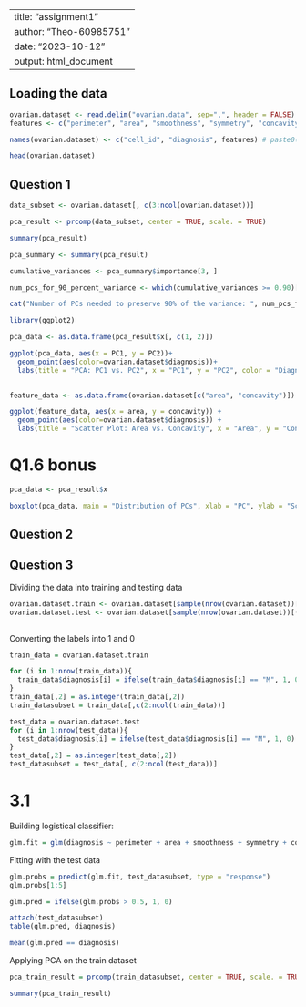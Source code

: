 
---
title: "assignment1"
author: "Theo-60985751"
date: "2023-10-12"
output: html_document
---

## Loading the data

```r
ovarian.dataset <- read.delim("ovarian.data", sep=",", header = FALSE)
features <- c("perimeter", "area", "smoothness", "symmetry", "concavity", paste("protein", seq(1, 25), sep=""))

names(ovarian.dataset) <- c("cell_id", "diagnosis", features) # paste0(features,"_mean"), paste0(features,"_se"), paste0(features,"_worst")

head(ovarian.dataset)
```


## Question 1

```r

data_subset <- ovarian.dataset[, c(3:ncol(ovarian.dataset))]

pca_result <- prcomp(data_subset, center = TRUE, scale. = TRUE)

summary(pca_result)

```
```r
pca_summary <- summary(pca_result)

cumulative_variances <- pca_summary$importance[3, ]

num_pcs_for_90_percent_variance <- which(cumulative_variances >= 0.90)[1]

cat("Number of PCs needed to preserve 90% of the variance: ", num_pcs_for_90_percent_variance, "\n")

```
```r
library(ggplot2)

pca_data <- as.data.frame(pca_result$x[, c(1, 2)])

ggplot(pca_data, aes(x = PC1, y = PC2))+
  geom_point(aes(color=ovarian.dataset$diagnosis))+
  labs(title = "PCA: PC1 vs. PC2", x = "PC1", y = "PC2", color = "Diagnosis") 
  
```

```r
feature_data <- as.data.frame(ovarian.dataset[c("area", "concavity")])

ggplot(feature_data, aes(x = area, y = concavity)) +
  geom_point(aes(color=ovarian.dataset$diagnosis)) +
  labs(title = "Scatter Plot: Area vs. Concavity", x = "Area", y = "Concavity", color = "Diagnosis")
```
# Q1.6 bonus

```r
pca_data <- pca_result$x

boxplot(pca_data, main = "Distribution of PCs", xlab = "PC", ylab = "Score")
```

## Question 2

## Question 3

Dividing the data into training and testing data

```r
ovarian.dataset.train <- ovarian.dataset[sample(nrow(ovarian.dataset))[1:(nrow(ovarian.dataset)/2)],]
ovarian.dataset.test <- ovarian.dataset[sample(nrow(ovarian.dataset))[(nrow(ovarian.dataset)/2):(nrow(ovarian.dataset))],]
  
```


Converting the labels into 1 and 0

```r
train_data = ovarian.dataset.train

for (i in 1:nrow(train_data)){
  train_data$diagnosis[i] = ifelse(train_data$diagnosis[i] == "M", 1, 0)
}
train_data[,2] = as.integer(train_data[,2])
train_datasubset = train_data[,c(2:ncol(train_data))]

test_data = ovarian.dataset.test
for (i in 1:nrow(test_data)){
  test_data$diagnosis[i] = ifelse(test_data$diagnosis[i] == "M", 1, 0)
}
test_data[,2] = as.integer(test_data[,2])
test_datasubset = test_data[, c(2:ncol(test_data))]

```

# 3.1
Building logistical classifier:

```r

glm.fit = glm(diagnosis ~ perimeter + area + smoothness + symmetry + concavity + protein1 + protein10 + protein11 + protein12 + protein13 + protein14 + protein15 + protein16 + protein17 + protein18 + protein19 + protein2 + protein20 + protein21 + protein22 + protein23 + protein24 + protein25 + protein3 + protein4 + protein5 + protein6 + protein7 + protein8 + protein9 , data = train_datasubset, family = binomial )
```

Fitting with the test data

```r
glm.probs = predict(glm.fit, test_datasubset, type = "response")
glm.probs[1:5]

glm.pred = ifelse(glm.probs > 0.5, 1, 0)

attach(test_datasubset)
table(glm.pred, diagnosis)

mean(glm.pred == diagnosis)
```

Applying PCA on the train dataset

``` r
pca_train_result = prcomp(train_datasubset, center = TRUE, scale. = TRUE)

summary(pca_train_result)
```
